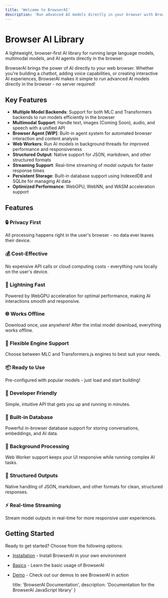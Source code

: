```yaml
---
title: 'Welcome to BrowserAI'
description: 'Run advanced AI models directly in your browser with BrowserAI'
---
```


# Browser AI Library

A lightweight, browser-first AI library for running large language models, multimodal models, and AI agents directly in the browser.

BrowserAI brings the power of AI directly to your web browser. Whether you're building a chatbot, adding voice capabilities, or creating interactive AI experiences, BrowserAI makes it simple to run advanced AI models directly in the browser - no server required!

## Key Features

- **Multiple Model Backends**: Support for both MLC and Transformers backends to run models efficiently in the browser
- **Multimodal Support**: Handle text, images (Coming Soon), audio, and speech with a unified API
- **Browser Agent [WIP]**: Built-in agent system for automated browser interaction and content analysis
- **Web Workers**: Run AI models in background threads for improved performance and responsiveness
- **Structured Output**: Native support for JSON, markdown, and other structured formats
- **Streaming Support**: Real-time streaming of model outputs for faster response times
- **Persistent Storage**: Built-in database support using IndexedDB and SQLite for managing AI data
- **Optimized Performance**: WebGPU, WebNN, and WASM acceleration support

## Features

### 🔒 Privacy First
All processing happens right in the user's browser - no data ever leaves their device.

### 💰 Cost-Effective
No expensive API calls or cloud computing costs - everything runs locally on the user's device.

### 🚀 Lightning Fast
Powered by WebGPU acceleration for optimal performance, making AI interactions smooth and responsive.

### 🌐 Works Offline
Download once, use anywhere! After the initial model download, everything works offline.

### 🔄 Flexible Engine Support
Choose between MLC and Transformers.js engines to best suit your needs.

### 📦 Ready to Use
Pre-configured with popular models - just load and start building!

### 🎯 Developer Friendly
Simple, intuitive API that gets you up and running in minutes.

### 💾 Built-in Database
Powerful in-browser database support for storing conversations, embeddings, and AI data.

### 🧵 Background Processing
Web Worker support keeps your UI responsive while running complex AI tasks.

### 📝 Structured Outputs
Native handling of JSON, markdown, and other formats for clean, structured responses.

### ⚡ Real-time Streaming
Stream model outputs in real-time for more responsive user experiences.

## Getting Started

Ready to get started? Choose from the following options:

- [Installation](/getting_started/installation) - Install BrowserAI in your own environment
- [Basics](/getting_started/core_features_and_usage) - Learn the basic usage of BrowserAI
- [Demo](/demo/audio_demo) - Check out our demos to see BrowserAI in action

  title: 'BrowserAI Documentation',
  description: 'Documentation for the BrowserAI JavaScript library'
}